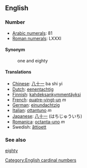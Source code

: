 ==English==

===Number===

*[[w:Arabic Numerals|Arabic numerals]]: 81
*[[w:Roman numerals|Roman numerals]]: LXXXI

====Synonym====
:one and eighty

====Translations====

*[[Chinese]]: [[八十一]] ba shi yi
*[[Dutch]]: [[eenentachtig]]
*[[Finnish]]: [[kahdeksankymmentäyksi]]
*[[French]]: [[quatre-vingt-un]] ''m''
*[[German]]: [[einundachtzig]]
*[[Italian]]: [[ottantuno]] ''m''
*[[Japanese]]: [[八十一]] (はちじゅういち)
*[[Romanica]]: [[octanta-uno]] ''m''
*Swedish: [[åttioett]]

===See also===

[[eighty]]

[[Category:English cardinal numbers]]